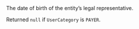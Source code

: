 <ResponseField name="LegalRepresentativeBirthday" type="timestamp" >    
The date of birth of the entity’s legal representative.  

Returned `null` if `UserCategory` is `PAYER`.  
</ResponseField>